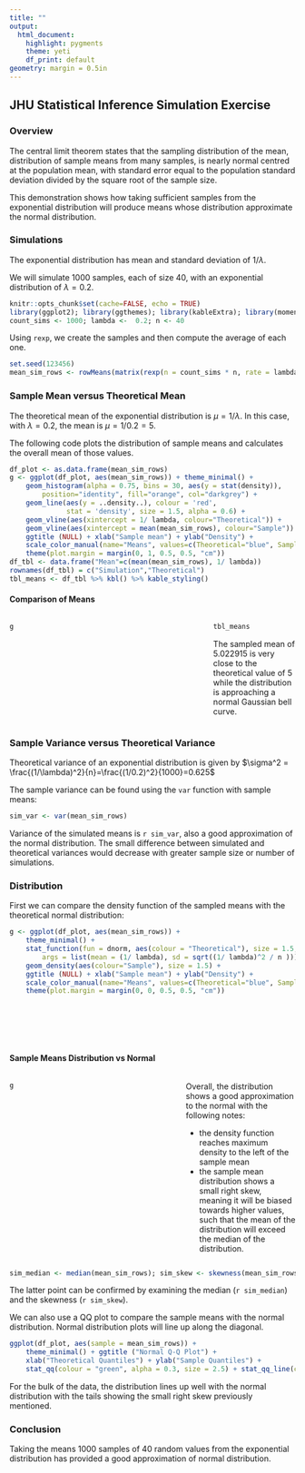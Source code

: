 ```yaml
---
title: ""
output:
  html_document: 
    highlight: pygments
    theme: yeti
    df_print: default
geometry: margin = 0.5in
---
```


## JHU Statistical Inference Simulation Exercise

### Overview

The central limit theorem states that the sampling distribution of the mean, distribution of sample means from many samples, is nearly normal centred at the population mean, with standard error equal to the population standard deviation divided by the square root of the sample size.

This demonstration shows how taking sufficient samples from the exponential distribution will produce means whose distribution approximate the normal distribution.

### Simulations

The exponential distribution has mean and standard deviation of $1/\lambda$.

We will simulate 1000 samples, each of size 40, with an exponential distribution of $\lambda=0.2$.

```r
knitr::opts_chunk$set(cache=FALSE, echo = TRUE)
library(ggplot2); library(ggthemes); library(kableExtra); library(moments)
count_sims <- 1000; lambda <-  0.2; n <- 40  
```

Using `rexp`, we create the samples and then compute the average of each one.

```r
set.seed(123456)
mean_sim_rows <- rowMeans(matrix(rexp(n = count_sims * n, rate = lambda), count_sims, n))  
```

### Sample Mean versus Theoretical Mean

The theoretical mean of the exponential distribution is $\mu = 1/\lambda$. In this case, with $\lambda = 0.2$, the mean is $\mu = 1/0.2 = 5$.

The following code plots the distribution of sample means and calculates the overall mean of those values.

```r
df_plot <- as.data.frame(mean_sim_rows)
g <- ggplot(df_plot, aes(mean_sim_rows)) + theme_minimal() +
    geom_histogram(alpha = 0.75, bins = 30, aes(y = stat(density)),
        position="identity", fill="orange", col="darkgrey") +
    geom_line(aes(y = ..density..), colour = 'red', 
              stat = 'density', size = 1.5, alpha = 0.6) +  
    geom_vline(aes(xintercept = 1/ lambda, colour="Theoretical")) +
    geom_vline(aes(xintercept = mean(mean_sim_rows), colour="Sample")) +
    ggtitle (NULL) + xlab("Sample mean") + ylab("Density") + 
    scale_color_manual(name="Means", values=c(Theoretical="blue", Sample="green")) +
    theme(plot.margin = margin(0, 1, 0.5, 0.5, "cm"))
df_tbl <- data.frame("Mean"=c(mean(mean_sim_rows), 1/ lambda))
rownames(df_tbl) = c("Simulation","Theoretical")
tbl_means <- df_tbl %>% kbl() %>% kable_styling()
```

#### Comparison of Means

::: {.columns}
::: {.column width="70%"}

```r
g
```

:::
::: {.column width="30%"}

```r
tbl_means
```

The sampled mean of 5.022915 is very close to the theoretical value of 5 while the distribution is approaching a normal Gaussian bell curve.

:::
:::

### Sample Variance versus Theoretical Variance

Theoretical variance of an exponential distribution is given by $\sigma^2 = \frac{(1/\lambda)^2}{n}=\frac{(1/0.2)^2}{1000}=0.625$

The sample variance can be found using the `var` function with sample means:

```r
sim_var <- var(mean_sim_rows)
```

Variance of the simulated means is `r sim_var`, also a good approximation of the normal distribution. The small difference between simulated and theoretical variances would decrease with greater sample size or number of simulations.

### Distribution

First we can compare the density function of the sampled means with the theoretical normal distribution:

```r
g <- ggplot(df_plot, aes(mean_sim_rows)) +
    theme_minimal() +
    stat_function(fun = dnorm, aes(colour = "Theoretical"), size = 1.5, 
        args = list(mean = (1/ lambda), sd = sqrt((1/ lambda)^2 / n ))) +
    geom_density(aes(colour="Sample"), size = 1.5) +
    ggtitle (NULL) + xlab("Sample mean") + ylab("Density") + 
    scale_color_manual(name="Means", values=c(Theoretical="blue", Sample="green")) +
    theme(plot.margin = margin(0, 0, 0.5, 0.5, "cm"))
```

\
\
\
\

#### Sample Means Distribution vs Normal

::: {.columns}
::: {.column width="60%"}

```r
g
```

:::
::: {.column width="40%"}

Overall, the distribution shows a good approximation to the normal with the following notes:

-   the density function reaches maximum density to the left of the sample mean
-   the sample mean distribution shows a small right skew, meaning it will be biased towards higher values, such that the mean of the distribution will exceed the median of the distribution.

:::
:::

```r
sim_median <- median(mean_sim_rows); sim_skew <- skewness(mean_sim_rows)
```

The latter point can be confirmed by examining the median (`r sim_median`) and the skewness (`r sim_skew`).

We can also use a QQ plot to compare the sample means with the normal distribution. Normal distribution plots will line up along the diagonal.

```r
ggplot(df_plot, aes(sample = mean_sim_rows)) +
    theme_minimal() + ggtitle ("Normal Q-Q Plot") + 
    xlab("Theoretical Quantiles") + ylab("Sample Quantiles") + 
    stat_qq(colour = "green", alpha = 0.3, size = 2.5) + stat_qq_line(colour = "blue")
```

For the bulk of the data, the distribution lines up well with the normal distribution with the tails showing the small right skew previously mentioned.

### Conclusion

Taking the means 1000 samples of 40 random values from the exponential distribution has provided a good approximation of normal distribution.
